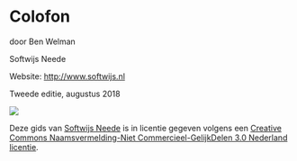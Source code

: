 # Colofon {-}

door Ben Welman

Softwijs Neede

Website: [http://www.softwijs.nl](http://www.softwijs.nl)

Tweede editie, augustus 2018

 ![](images/creativecommons.png) 

Deze gids van [Softwijs Neede](http://www.softwijs.nl) is in licentie gegeven volgens een [Creative Commons Naamsvermelding-Niet Commercieel-GelijkDelen 3.0 Nederland licentie](http://creativecommons.org/licenses/by-nc-sa/3.0/nl/).


